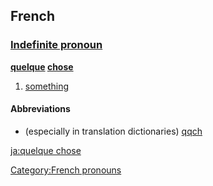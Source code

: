 ==French==
===[[Indefinite pronoun]]===
'''[[quelque]] [[chose]]'''

# [[something]]

====Abbreviations====
* (especially in translation dictionaries) [[qqch]]

[[ja:quelque chose]]

[[Category:French pronouns]]